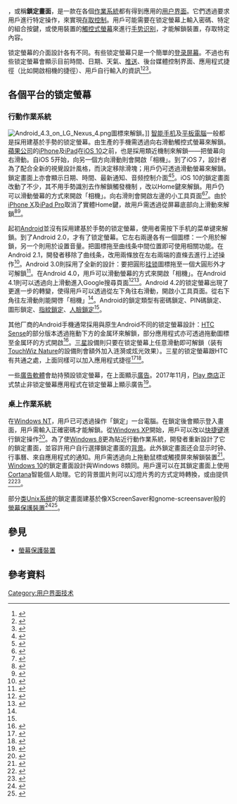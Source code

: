 {{NoteTA
|G1 = IT
}}
{{地區用詞|tw=鎖定螢幕|cn=锁定屏幕'''、'''锁屏|sg=cn|my=cn|hk=鎖定熒幕|mo=hk|start={{lang-en|Lock screen}}|as=稱作|before='''|after='''}}，或稱'''鎖定畫面'''，是一款在各個[[操作系统|作業系統]]都有得到應用的[[用户界面|用户界面]]。它們透過要求用戶進行特定操作，來實現[[存取控制|存取控制]]。用戶可能需要在锁定螢幕上輸入密碼、特定的組合按鍵，或使用裝置的[[觸控式螢幕|觸控式螢幕]]來進行[[手势识别|手势识别]]，才能解鎖裝置，存取特定內容。

锁定螢幕的介面設計各有不同。有些锁定螢幕只是一个簡單的[[登入|登录屏幕]]。不過也有些锁定螢幕會顯示目前時間、日期、天氣、[[推送技术|推送]]、後台媒體控制界面、應用程式捷徑（比如開啟相機的捷徑）、用戶自行輸入的資訊<ref>{{Cite web|url=https://www.cnet.com/how-to/first-responders-can-help-you-even-when-your-phone-is-locked/|title=First responders can help you even when your phone is locked|last=Cipriani|first=Jason|website=CNET|language=en|access-date=2020-01-03|archive-date=2021-02-18|archive-url=https://web.archive.org/web/20210218065543/https://www.cnet.com/how-to/first-responders-can-help-you-even-when-your-phone-is-locked/|dead-url=no}}</ref><ref>{{Cite web|url=https://www.phonearena.com/news/How-to-add-owner-info-on-your-Android-lock-screen-helpful-in-case-you-lose-your-device_id66968|title=How to add owner info on your Android lock screen (helpful in case you lose your device)|last=T|first=Florin|website=Phone Arena|language=en-US|access-date=2020-01-03|archive-date=2021-02-27|archive-url=https://web.archive.org/web/20210227223511/https://www.phonearena.com/news/How-to-add-owner-info-on-your-Android-lock-screen-helpful-in-case-you-lose-your-device_id66968|dead-url=no}}</ref><ref>{{Cite web|url=https://www.androidcentral.com/lock-screen-customization-dead|title=Lock screen customization is dead|date=2018-06-18|website=Android Central|language=en|access-date=2020-01-03|archive-date=2020-11-11|archive-url=https://web.archive.org/web/20201111213527/https://www.androidcentral.com/lock-screen-customization-dead|dead-url=no}}</ref>。

==各個平台的锁定螢幕==

===行動作業系統===
[[File:Android_4.3_on_LG_Nexus_4.png|thumb]]圖標來解鎖。]]
[[智能手机|智能手机]]及[[平板電腦|平板電腦]]一般都是採用建基於手勢的锁定螢幕。由{{link-en|Neonode|Neonode}}生產的手機需透過向右滑動觸控式螢幕來解鎖。[[蘋果公司|蘋果公司]]的[[iPhone|iPhone]]及[[iPad|iPad]]在[[iOS_10|iOS 10]]之前，也是採用類近機制來解鎖——把螢幕向右滑動。自iOS 5开始，向另一個方向滑動則會開啟「相機」。到了iOS 7，設計者為了配合全新的視覺設計風格，而決定移除滑塊；用戶仍可透過滑動螢幕來解鎖。鎖定畫面上亦會顯示日期、時間、最新通知、音频控制介面<ref name=pcw-ios5>{{cite web|title=The 5 best features in Apple's iOS 5|url=http://www.pcworld.com/article/229866/The_5_best_features_in_Apple_iOS_5.html|publisher=PC World|accessdate=2013-02-13|archive-date=2016-08-10|archive-url=https://web.archive.org/web/20160810061456/http://www.pcworld.com/article/229866/The_5_best_features_in_Apple_iOS_5.html|dead-url=no}}</ref><ref name=macworld-ios7design>{{cite web|title=Get to know iOS 7: Design changes|url=http://www.macworld.com/article/2048733/get-to-know-ios-7-design-changes.html|work=MacWorld|accessdate=2013-12-04|archive-date=2017-06-19|archive-url=https://web.archive.org/web/20170619020111/http://www.macworld.com/article/2048733/get-to-know-ios-7-design-changes.html|dead-url=no}}</ref>。iOS 10的鎖定畫面改動了不少，其不用手勢識別去作解鎖觸發機制 ，改以Home鍵來解鎖。用戶仍可以滑動螢幕的方式來開啟「相機」。向右滑則會開啟左邊的小工具頁面<ref>{{Cite news|url=http://www.techradar.com/how-to/how-to-use-the-lock-screen-in-ios-10|title=How to use the Lock screen in iOS 10|work=TechRadar|access-date=2017-11-13|language=en|archive-date=2020-07-14|archive-url=https://web.archive.org/web/20200714100550/https://www.techradar.com/how-to/how-to-use-the-lock-screen-in-ios-10|dead-url=no}}</ref><ref>{{Cite news|url=https://www.cnet.com/how-to/heres-how-to-navigate-the-ios-10-lock-screen/|title=How to use the iPhone's new, confusing lock screen|work=CNET|access-date=2017-11-13|language=en|archive-date=2020-10-25|archive-url=https://web.archive.org/web/20201025045517/https://www.cnet.com/how-to/heres-how-to-navigate-the-ios-10-lock-screen/|dead-url=no}}</ref>。由於[[iPhone_X|iPhone X]]及[[iPad_Pro|iPad Pro]]取消了實體Home鍵，故用戶需透過從屏幕底部向上滑動來解鎖<ref>{{Cite news|url=https://www.wired.com/2017/11/review-iphone-x/|title=iPhone X Review: All Up In Your Face ID|last=Pierce|first=David|work=Wired|access-date=2017-11-13|language=en-US|archive-date=2021-01-17|archive-url=https://web.archive.org/web/20210117164646/https://www.wired.com/2017/11/review-iphone-x/|dead-url=no}}</ref><ref>{{Cite web|url=https://www.pcmag.com/feature/365215/how-to-navigate-the-ipad-pro-without-a-home-button|title=How to Navigate the iPad Pro (Without a Home Button)|last=Whitney|first=Lance|website=PCMAG|language=en|access-date=2020-01-04|archive-date=2020-01-04|archive-url=https://web.archive.org/web/20200104013906/https://www.pcmag.com/feature/365215/how-to-navigate-the-ipad-pro-without-a-home-button|dead-url=no}}</ref>。

起初[[Android|Android]]並沒有採用建基於手勢的锁定螢幕，使用者需按下手机的菜单键來解鎖。到了Android 2.0，才有了锁定螢幕。它左右兩邊各有一個圖標：一个用於解鎖，另一个則用於设置音量。把圖標拖至曲线条中間位置即可使用相關功能。在Android 2.1，開發者移除了曲线条，改用兩條放在左右兩端的直條去進行上述操作<ref name=verge-androidvisual>{{cite web|title=Android: A visual history|url=https://www.theverge.com/2011/12/7/2585779/android-history|publisher=The Verge|accessdate=2013-02-14|archive-date=2013-01-21|archive-url=https://www.webcitation.org/6DpDvrrwH?url=http://www.theverge.com/2011/12/7/2585779/android-history|dead-url=no}}</ref>。Android 3.0則採用了全新的設計：要把圓形[[挂锁|挂锁]]圖標拖至一個大圓形外才可解鎖<ref name=ars-xoom-lock>{{cite web|title=Ars reviews the Motorola Xoom|url=https://arstechnica.com/gadgets/2011/03/ars-reviews-the-motorola-xoom/3/|publisher=Ars Technica|accessdate=2013-02-13|archive-date=2017-09-15|archive-url=https://web.archive.org/web/20170915113643/https://arstechnica.com/gadgets/2011/03/ars-reviews-the-motorola-xoom/3/|dead-url=no}}</ref>。在Android 4.0，用戶可以滑動螢幕的方式來開啟「相機」。在Android 4.1則可以透過向上滑動進入Google搜尋頁面<ref name=sg-4.0demo>{{cite web|title=Android 4.0 ICS demo: Active voice dictation, Unlock to camera, and more|url=http://www.slashgear.com/android-4-0-ics-demo-active-voice-dictation-unlock-to-camera-and-more-17196349/|publisher=SlashGear|accessdate=2013-02-14|archive-date=2017-09-15|archive-url=https://web.archive.org/web/20170915161156/https://www.slashgear.com/android-4-0-ics-demo-active-voice-dictation-unlock-to-camera-and-more-17196349/|dead-url=no}}</ref><ref name=tr-androidjellybean>{{cite web|title=Android 4.1 and Android 4.2 combine to make the ultimate Jelly Bean|url=http://www.techradar.com/reviews/pc-mac/software/operating-systems/android-jelly-bean-1087230/review/1#articleContent|publisher=TechRadar|accessdate=2013-02-14|archive-date=2017-03-24|archive-url=https://web.archive.org/web/20170324003926/http://www.techradar.com/reviews/pc-mac/software/operating-systems/android-jelly-bean-1087230/review/1#articleContent|dead-url=no}}</ref>。Android 4.2的锁定螢幕出現了更進一步的轉變，使得用戶可以透過從左下角往右滑動，開啟小工具頁面。從右下角往左滑動則能開啓「相機」<ref name=tr-androidjellybean/>。Android的鎖定類型有密碼鎖定、PIN碼鎖定、圖形鎖定、[[指紋識別|指紋鎖定]]、[[臉部辨識系統|人臉鎖定]]<ref name=verge-androidvisual/>。

其他厂商的Android手機通常採用與原生Android不同的锁定螢幕設計：[[HTC_Sense|HTC Sense]]的部分版本透過拖動下方的金属环來解鎖，部分應用程式亦可透過拖動圖標至金属环的方式開啟<ref name=gsma-desirex>{{cite web|title=HTC Desire X review: Needs and wants|url=http://www.gsmarena.com/htc_desire_x-review-847p4.php|publisher=GSM Arena|accessdate=2013-02-14|archive-date=2017-04-17|archive-url=https://web.archive.org/web/20170417062244/http://www.gsmarena.com/htc_desire_x-review-847p4.php|dead-url=no}}</ref>。[[三星電子|三星]]設備則只要在锁定螢幕上任意滑動即可解鎖（装有[[TouchWiz|TouchWiz Nature]]的設備則會額外加入涟漪或炫光效果）。三星的锁定螢幕跟HTC有共通之處，上面同樣可以加入應用程式捷徑<ref name=ndtv-s3jb42>{{cite web|title=Samsung Galaxy S III Android 4.2.2 firmware leaked, reveals some Galaxy S4 software features|url=http://gadgets.ndtv.com/mobiles/news/samsung-galaxy-s-iii-android-422-firmware-leaked-reveals-some-galaxy-s4-software-features-369596|work=NDTV|accessdate=2013-06-18|archive-date=2017-07-01|archive-url=https://web.archive.org/web/20170701135451/http://gadgets.ndtv.com/mobiles/news/samsung-galaxy-s-iii-android-422-firmware-leaked-reveals-some-galaxy-s4-software-features-369596|dead-url=no}}</ref><ref name=gsma-siiimini>{{cite web|title=Samsung I8190 Galaxy S III mini review: The Halfling|url=http://www.gsmarena.com/samsung_galaxy_s_iii_mini-review-857p4.php|publisher=GSM Arena|accessdate=2013-02-14|archive-date=2020-11-14|archive-url=https://web.archive.org/web/20201114113340/https://www.gsmarena.com/samsung_galaxy_s_iii_mini-review-857p4.php|dead-url=no}}</ref>。

一些[[廣告軟體|廣告軟體]]會劫持預設锁定螢幕，在上面顯示[[网络广告|廣告]]。2017年11月，[[Google_Play|Play 商店]]正式禁止非锁定螢幕應用程式在锁定螢幕上顯示廣告<ref>{{Cite news|url=https://arstechnica.com/gadgets/2017/12/google-bans-android-developers-from-adding-lock-screen-ads/|title=Google bans Android developers from adding lock screen ads|work=Ars Technica|access-date=2017-12-01|language=en-us|archive-date=2021-01-18|archive-url=https://web.archive.org/web/20210118001101/https://arstechnica.com/gadgets/2017/12/google-bans-android-developers-from-adding-lock-screen-ads/|dead-url=no}}</ref>。

===桌上作業系統===
在[[Windows_NT|Windows NT]]，用戶已可透過操作「鎖定」一台電腦。在鎖定後會顯示登入畫面，用戶需輸入正確密碼才能解鎖。從[[Windows_XP|Windows XP]]開始，用戶可以改以[[快捷键|快捷键]]{{keypress|Win|L}}進行鎖定操作<ref name=ms-xplock>{{cite web|title=How to Quickly Lock Your Computer and Use Other Windows Logo Shortcut Keys|url=http://support.microsoft.com/kb/294317|publisher=Microsoft|accessdate=2013-02-13|archive-date=2015-02-28|archive-url=https://web.archive.org/web/20150228210219/http://support.microsoft.com/kb/294317|dead-url=no}}</ref>。為了使[[Windows_8|Windows 8]]更為貼近行動作業系統，開發者重新設計了它的鎖定畫面，並容許用户自行選擇鎖定畫面的[[桌布_(使用者介面)|背景]]。此外鎖定畫面还会显示时钟、行事曆、來自應用程式的通知。用戶需透過向上拖動鼠標或觸摸屏來解鎖裝置<ref name=supersite-win8lock>{{cite web|title=Windows 8 Feature Focus: Lock Screen|url=http://winsupersite.com/article/windows8/windows-8-feature-focus-lock-screen-144656|publisher=SuperSite for Windows|accessdate=2013-02-14|archive-date=2017-03-12|archive-url=https://web.archive.org/web/20170312124405/http://winsupersite.com/article/windows8/windows-8-feature-focus-lock-screen-144656|dead-url=no}}</ref>。[[Windows_10|Windows 10]]的鎖定畫面設計與Windows 8類同。用戶還可以在其鎖定畫面上使用[[Cortana|Cortana]]智能個人助理。它的背景圖片則可以幻燈片秀的方式定時轉換，或由{{link-en|Windows焦點|Windows Spotlight}}提供<ref>{{Cite news|url=https://www.pcmag.com/article/348390/how-to-use-and-tweak-your-windows-10-lock-screen|title=How to Use and Tweak Your Windows 10 Lock Screen|work=PCMAG|access-date=2018-11-13|language=en|archive-date=2019-11-11|archive-url=https://web.archive.org/web/20191111143403/https://www.pcmag.com/article/348390/how-to-use-and-tweak-your-windows-10-lock-screen|dead-url=no}}</ref><ref>{{Cite news|url=https://www.theverge.com/2015/4/29/8514345/windows-spotlight-lock-screen-with-ads|title=Microsoft wants to put ads on the Windows 10 lock screen|work=The Verge|access-date=2018-11-13|archive-date=2020-11-30|archive-url=https://web.archive.org/web/20201130163819/https://www.theverge.com/2015/4/29/8514345/windows-spotlight-lock-screen-with-ads|dead-url=no}}</ref>。

部分[[类Unix系统|类Unix系统]]的鎖定畫面建基於像XScreenSaver和gnome-screensaver般的[[螢幕保護裝置|螢幕保護裝置]]<ref name=xs-faq>{{cite web|last=Zawinski|first=Jamie|title=XScreenSaver FAQ|url=http://www.jwz.org/xscreensaver/faq.html|accessdate=2013-02-13|archive-date=2021-04-20|archive-url=https://web.archive.org/web/20210420124819/https://www.jwz.org/xscreensaver/faq.html|dead-url=no}}</ref><ref name=h-gnomelock>{{cite web|title=GNOME screen lock ineffective in openSUSE Linux - Update|url=http://www.h-online.com/open/news/item/GNOME-screen-lock-ineffective-in-openSUSE-Linux-Update-928794.html|publisher=The H|accessdate=2013-02-13|archive-date=2021-01-21|archive-url=https://web.archive.org/web/20210121115604/http://www.h-online.com/open/news/item/GNOME-screen-lock-ineffective-in-openSUSE-Linux-Update-928794.html|dead-url=no}}</ref>。

==參見==
{{Commons category|Lock screens|lcfirst=yes}}
* [[螢幕保護裝置|螢幕保護裝置]]
==參考資料==
{{reflist|30em}}

[[Category:用户界面技术|Category:用户界面技术]]